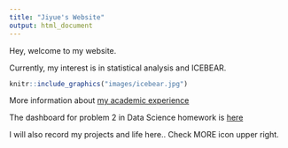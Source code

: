 ```yaml
---
title: "Jiyue's Website"
output: html_document
---
```


Hey, welcome to my website.

Currently, my interest is in statistical analysis and ICEBEAR.

```r
knitr::include_graphics("images/icebear.jpg") 
```

More information about [my academic experience](experience.html)

The dashboard for problem 2 in Data Science homework is [here](dashboard.html)

I will also record my projects and life here.. Check MORE icon upper right.


